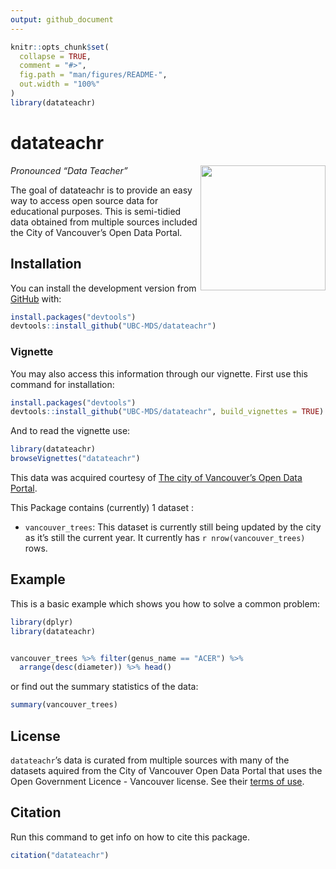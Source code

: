 ```yaml
---
output: github_document
---
```


<!-- README.md is generated from README.Rmd. Please edit that file -->

```r
knitr::opts_chunk$set(
  collapse = TRUE,
  comment = "#>",
  fig.path = "man/figures/README-",
  out.width = "100%"
)
library(datateachr)
```

# datateachr

<!-- badges: start -->
<img src="logo.png" width="200" align="right" />
<!-- badges: end -->

_Pronounced "Data Teacher"_

The goal of datateachr is to provide an easy way to access open source data for educational purposes. This is semi-tidied data obtained from multiple sources included the City of Vancouver's Open Data Portal.

## Installation

You can install the development version from [GitHub](https://github.com/UBC-MDS/datateachr) with:

```r
install.packages("devtools")
devtools::install_github("UBC-MDS/datateachr")
```

### Vignette 
You may also access this information through our vignette. First use this command for installation: 

```r
install.packages("devtools")
devtools::install_github("UBC-MDS/datateachr", build_vignettes = TRUE)
```

And to read the vignette use: 

```r
library(datateachr)
browseVignettes("datateachr")
```


This data was acquired courtesy of [The city of Vancouver's Open Data Portal](https://opendata.vancouver.ca/pages/home/). 


This Package contains (currently) 1 dataset :

  * `vancouver_trees`: This dataset is currently still being updated by the city as it's still the current year. It currently has `r nrow(vancouver_trees)` rows. 
 
## Example

This is a basic example which shows you how to solve a common problem:

```r
library(dplyr)
library(datateachr)


vancouver_trees %>% filter(genus_name == "ACER") %>% 
  arrange(desc(diameter)) %>% head()
```

or find out the summary statistics of the data:

```r
summary(vancouver_trees)
```

## License

`datateachr`'s data is curated from multiple sources with many of the datasets aquired from the City of Vancouver Open Data Portal that uses the Open Government Licence - Vancouver license. See their [terms of use](https://opendata.vancouver.ca/pages/licence/). 

## Citation

Run this command to get info on how to cite this package.

```r
citation("datateachr")
```
